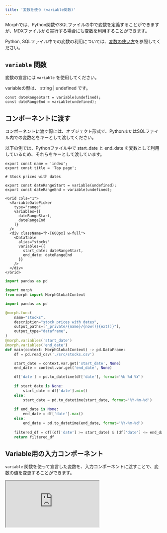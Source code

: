 ```yaml
---
title: '変数を使う (variable関数)'
---
```


Morphでは、Python関数やSQLファイルの中で変数を定義することができますが、MDXファイルから実行する場合にも変数を利用することができます。

Python, SQLファイル中での変数の利用については、[変数の使い方](/data-application/ja/variables)を参照してください。

## `variable` 関数

変数の宣言には `variable` を使用してください。

variableの型は、 string | undefined です。
  
```tsx
const dateRangeStart = variable(undefined);
const dateRangeEnd = variable(undefined);
```

## コンポーネントに渡す

コンポーネントに渡す際には、オブジェクト形式で、PythonまたはSQLファイル内での変数名をキーとして渡してください。

以下の例では、Pythonファイル中で start_date と end_date を変数として利用しているため、それらをキーとして渡しています。

<CodeGroup>

```tsx index.mdx
export const name = 'index';
export const title = 'Top page';

# Stock prices with dates

export const dateRangeStart = variable(undefined);
export const dateRangeEnd = variable(undefined);

<Grid cols="1">
  <VariableDatePicker 
    type="range" 
    variables={[
      dateRangeStart,
      dateRangeEnd
    ]}
  />
  <div className="h-[600px] w-full">
    <DataTable 
      alias="stocks" 
      variables={{
        start_date: dateRangeStart,
        end_date: dateRangeEnd
      }} 
    />
  </div>
</Grid>
```

```python stocks.py
import pandas as pd

import morph
from morph import MorphGlobalContext

import pandas as pd

@morph.func(
    name="stocks",
    description="stock prices with dates",
    output_paths=["_private/{name}/{now()}{ext()}"],
    output_type="dataframe",
)
@morph.variables('start_date')
@morph.variables('end_date')
def main(context: MorphGlobalContext) -> pd.DataFrame:
    df = pd.read_csv('./src/stocks.csv')

    start_date = context.var.get('start_date', None)
    end_date = context.var.get('end_date', None)

    df['date'] = pd.to_datetime(df['date'], format='%b %d %Y')
    
    if start_date is None:
        start_date = df['date'].min()
    else:
        start_date = pd.to_datetime(start_date, format='%Y-%m-%d')
    
    if end_date is None:
        end_date = df['date'].max()
    else:
        end_date = pd.to_datetime(end_date, format='%Y-%m-%d')
    
    filtered_df = df[(df['date'] >= start_date) & (df['date'] <= end_date)]
    return filtered_df
```

</CodeGroup>

## Variable用の入力コンポーネント

`variable` 関数を使って宣言した変数を、入力コンポーネントに渡すことで、変数の値を変更することができます。

<Tabs>
  <Tab title="Preview">
    <iframe
      src="https://morph-page-examples.netlify.app/components-variable-inputs"
      style={{
        width: '100%',
        height: '800px',
        border: 'none'
      }}
    />
  </Tab>
  <Tab title="Code">
    ```tsx
    export const name = 'components-variable-inputs';
    export const title = 'Components / Variable Inputs';

    # Variable Input Components

    ### `<VariableInput />`

    export const userName = variable();

    <Grid cols="1" gap="3">
      <div>
        <label>Name</label>
        <VariableInput variable={userName} />
      </div>
      <div className="text-lg p-4 bg-gray-100 rounded border-gray-400">
        Name is <VariableValue variable={userName} />
      </div>
    </Grid>

    ### `<VariableDatePicker />`

    export const dateStart = variable();
    export const dateEnd = variable();
    export const singleDate = variable();

    <Grid cols="1" gap="3">
      <div className="flex items-center gap-3 mt-3">
        <label>Date Range</label>
        <VariableDatePicker type="range" variables={[dateStart, dateEnd]} />
      </div>
      <div className="text-lg p-4 bg-gray-100 rounded border-gray-400">
        dateStart is <VariableValue variable={dateStart} />, dateEnd is{' '}
        <VariableValue variable={dateEnd} />
      </div>
    </Grid>

    ### `<VariableSelect />`

    export const selectValue = variable();

    <Grid cols="1" gap="3">
      <div className="flex items-center gap-3 mt-3">
        <label>Country</label>
        <VariableSelect variable={selectValue}>
          <VariableSelectGroup>
            <VariableSelectLabel>NA</VariableSelectLabel>
            <VariableSelectItem value="ca">Canada</VariableSelectItem>
            <VariableSelectItem value="us">United States</VariableSelectItem>
          </VariableSelectGroup>
          <VariableSelectGroup>
            <VariableSelectLabel>APAC</VariableSelectLabel>
            <VariableSelectItem value="cn">China</VariableSelectItem>
            <VariableSelectItem value="kr">Korea</VariableSelectItem>
            <VariableSelectItem value="jp">Japan</VariableSelectItem>
          </VariableSelectGroup>
        </VariableSelect>
      </div>
      <div className="text-lg p-4 bg-gray-100 rounded border-gray-400">
        selectValue is <VariableValue variable={selectValue} />
      </div>
    </Grid>
    ```
  </Tab>
</Tabs>

### 共通のプロパティ

| プロパティ | 型 | 説明 |
| --- | --- | --- |
| `variable` | Variable | コンポーネントの入力値をバインドする変数オブジェクト |
| `className` | string | コンポーネントのスタイルを指定するクラス名。TailwindCSSを利用することができます。 |

### VariableInput

`<VariableInput>` は、テキスト入力のためのコンポーネントです。

| プロパティ | 型 | 説明 |
| --- | --- | --- |
| `type` | [`<input>` type](https://developer.mozilla.org/en-US/docs/Web/HTML/Element/input#input_types) | HTMLの `<input>` タグの `type` プロパティ |
| `size` | 'default' \| 'sm' \| 'lg' | コンポーネントの描画の大きさ |

### VariableDatePicker
  
`<VariableDatePicker>` は、日付入力のためのコンポーネントです。

| プロパティ | 型 | 説明 |
| --- | --- | --- |
| `type` | 'single' \| 'range' | 日付の入力形式 |
| `variables` | Variable[] | 日付の入力値をバインドする変数オブジェクトの配列。 type = 'range' の際に使用してください。 |
| `variable` | Variable | 日付の入力値をバインドする変数オブジェクト。 type = 'single' の際に使用してください。 |



### VariableSelect

`<VariableSelect>` は、セレクトボックスのためのコンポーネントです。

| プロパティ | 型 | 説明 |
| --- | --- | --- |
| `variable` | Variable | コンポーネントの入力値をバインドする変数オブジェクト |
| `placeholder` | string | セレクトボックスのプレースホルダー |
| `withClearButton` | boolean | リセットボタンの表示フラグ |

`<VariableSelect>` は以下の要素を子要素として持つことができます。

- `<VariableSelectItem>` ... セレクトボックスの選択肢。 `value` 属性を必ず与えてください。
- `<VariableSelectItems>` ... セレクトボックスの選択肢を複数追加できます。 `items` には、オブジェクトの配列、または `getJson` 関数の返り値を渡してください。
- `<VariableSelectGroup>` ... グループ化されたセレクトボックスの要素
- `<VariableSelectLabel>` ... グループのラベル
- `<VariableSelectSeparator>` ... セレクトボックスの選択肢の間に挿入される区切り線

### VariableValue

`<VariableValue>` は、変数の値を表示するためのコンポーネントです。

| プロパティ | 型 | 説明 |
| --- | --- | --- |
| `variable` | Variable | 表示する変数オブジェクト |
| `size` | 'default' \| 'sm' \| 'lg' | コンポーネントの描画の大きさ |
| `className` | string | コンポーネントのスタイルを指定するクラス名。TailwindCSSを利用することができます。 |